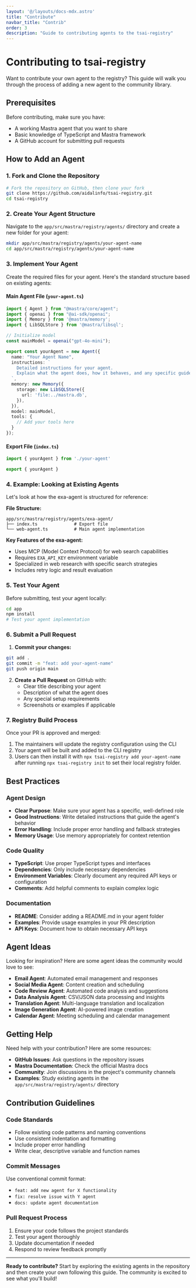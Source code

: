 ```yaml
---
layout: '@/layouts/docs-mdx.astro'
title: "Contribute"
navbar_title: "Contrib"
order: 3
description: "Guide to contributing agents to the tsai-registry"
---
```


# Contributing to tsai-registry

Want to contribute your own agent to the registry? This guide will walk you through the process of adding a new agent to the community library.

## Prerequisites

Before contributing, make sure you have:
- A working Mastra agent that you want to share
- Basic knowledge of TypeScript and Mastra framework
- A GitHub account for submitting pull requests

## How to Add an Agent

### 1. Fork and Clone the Repository

```bash
# Fork the repository on GitHub, then clone your fork
git clone https://github.com/aidalinfo/tsai-registry.git
cd tsai-registry
```

### 2. Create Your Agent Structure

Navigate to the `app/src/mastra/registry/agents/` directory and create a new folder for your agent:

```bash
mkdir app/src/mastra/registry/agents/your-agent-name
cd app/src/mastra/registry/agents/your-agent-name
```

### 3. Implement Your Agent

Create the required files for your agent. Here's the standard structure based on existing agents:

#### Main Agent File (`your-agent.ts`)

```typescript
import { Agent } from "@mastra/core/agent";
import { openai } from "@ai-sdk/openai";
import { Memory } from '@mastra/memory';
import { LibSQLStore } from '@mastra/libsql';

// Initialize model
const mainModel = openai("gpt-4o-mini");

export const yourAgent = new Agent({
  name: "Your Agent Name",
  instructions: `
    Detailed instructions for your agent.
    Explain what the agent does, how it behaves, and any specific guidelines.
  `,
  memory: new Memory({
    storage: new LibSQLStore({
      url: 'file:../mastra.db',
    }),
  }),
  model: mainModel,
  tools: {
    // Add your tools here
  }
});
```

#### Export File (`index.ts`)

```typescript
import { yourAgent } from './your-agent'

export { yourAgent }
```

### 4. Example: Looking at Existing Agents

Let's look at how the exa-agent is structured for reference:

**File Structure:**
```
app/src/mastra/registry/agents/exa-agent/
├── index.ts              # Export file
└── web-agent.ts          # Main agent implementation
```

**Key Features of the exa-agent:**
- Uses MCP (Model Context Protocol) for web search capabilities
- Requires `EXA_API_KEY` environment variable
- Specialized in web research with specific search strategies
- Includes retry logic and result evaluation

### 5. Test Your Agent

Before submitting, test your agent locally:

```bash
cd app
npm install
# Test your agent implementation
```

### 6. Submit a Pull Request

1. **Commit your changes:**
```bash
git add .
git commit -m "feat: add your-agent-name"
git push origin main
```

2. **Create a Pull Request** on GitHub with:
   - Clear title describing your agent
   - Description of what the agent does
   - Any special setup requirements
   - Screenshots or examples if applicable

### 7. Registry Build Process

Once your PR is approved and merged:
1. The maintainers will update the registry configuration using the CLI
2. Your agent will be built and added to the CLI registry
3. Users can then install it with `npx tsai-registry add your-agent-name`
   after running `npx tsai-registry init` to set their local registry folder.

## Best Practices

### Agent Design
- **Clear Purpose**: Make sure your agent has a specific, well-defined role
- **Good Instructions**: Write detailed instructions that guide the agent's behavior
- **Error Handling**: Include proper error handling and fallback strategies
- **Memory Usage**: Use memory appropriately for context retention

### Code Quality
- **TypeScript**: Use proper TypeScript types and interfaces
- **Dependencies**: Only include necessary dependencies
- **Environment Variables**: Clearly document any required API keys or configuration
- **Comments**: Add helpful comments to explain complex logic

### Documentation
- **README**: Consider adding a README.md in your agent folder
- **Examples**: Provide usage examples in your PR description
- **API Keys**: Document how to obtain necessary API keys

## Agent Ideas

Looking for inspiration? Here are some agent ideas the community would love to see:

- **Email Agent**: Automated email management and responses
- **Social Media Agent**: Content creation and scheduling
- **Code Review Agent**: Automated code analysis and suggestions
- **Data Analysis Agent**: CSV/JSON data processing and insights
- **Translation Agent**: Multi-language translation and localization
- **Image Generation Agent**: AI-powered image creation
- **Calendar Agent**: Meeting scheduling and calendar management

## Getting Help

Need help with your contribution? Here are some resources:

- **GitHub Issues**: Ask questions in the repository issues
- **Mastra Documentation**: Check the official Mastra docs
- **Community**: Join discussions in the project's community channels
- **Examples**: Study existing agents in the `app/src/mastra/registry/agents/` directory

## Contribution Guidelines

### Code Standards
- Follow existing code patterns and naming conventions
- Use consistent indentation and formatting
- Include proper error handling
- Write clear, descriptive variable and function names

### Commit Messages
Use conventional commit format:
- `feat: add new agent for X functionality`
- `fix: resolve issue with Y agent`
- `docs: update agent documentation`

### Pull Request Process
1. Ensure your code follows the project standards
2. Test your agent thoroughly
3. Update documentation if needed
4. Respond to review feedback promptly

---

**Ready to contribute?** Start by exploring the existing agents in the repository and then create your own following this guide. The community is excited to see what you'll build!